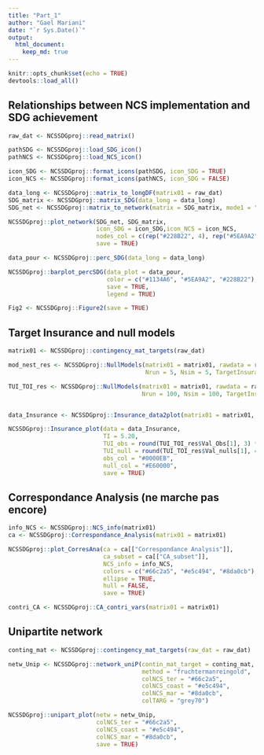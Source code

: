 ```yaml
---
title: "Part_1"
author: "Gael Mariani"
date: "`r Sys.Date()`"
output: 
  html_document:
    keep_md: true
---
```


```r
knitr::opts_chunk$set(echo = TRUE)
devtools::load_all()
```

## Relationships between NCS implementation and SDG achievement

```r
raw_dat <- NCSSDGproj::read_matrix()

pathSDG <- NCSSDGproj::load_SDG_icon()
pathNCS <- NCSSDGproj::load_NCS_icon()

icon_SDG <- NCSSDGproj::format_icons(pathSDG, icon_SDG = TRUE)
icon_NCS <- NCSSDGproj::format_icons(pathNCS, icon_SDG = FALSE)

data_long <- NCSSDGproj::matrix_to_longDF(matrix01 = raw_dat)
SDG_matrix <- NCSSDGproj::matrix_SDG(data_long = data_long)
SDG_net <- NCSSDGproj::matrix_to_network(matrix = SDG_matrix, mode1 = "P" , mode2 = "A")

NCSSDGproj::plot_network(SDG_net, SDG_matrix,
                         icon_SDG = icon_SDG,icon_NCS = icon_NCS,
                         nodes_col = c(rep("#228B22", 4), rep("#5EA9A2", 4), rep("#1134A6", 3)),
                         save = TRUE)

data_pour <- NCSSDGproj::perc_SDG(data_long = data_long)

NCSSDGproj::barplot_percSDG(data_plot = data_pour, 
                            color = c("#1134A6", "#5EA9A2", "#228B22"),
                            save = TRUE, 
                            legend = TRUE)

Fig2 <- NCSSDGproj::Figure2(save = TRUE)

```

## Target Insurance and null models

```r

matrix01 <- NCSSDGproj::contingency_mat_targets(raw_dat)

mod_nest_res <- NCSSDGproj::NullModels(matrix01 = matrix01, rawdata = raw_dat, NMalgo = "quasiswap", NESTmethod = "NODF",
                                       Nrun = 5, Nsim = 5, TargetInsurance = FALSE)

TUI_TOI_res <- NCSSDGproj::NullModels(matrix01 = matrix01, rawdata = raw_dat, NMalgo = "r00", NESTmethod = "NODF",
                                      Nrun = 100, Nsim = 100, TargetInsurance = TRUE)


data_Insurance <- NCSSDGproj::Insurance_data2plot(matrix01 = matrix01, Ntarget = ncol(matrix01)) 

NCSSDGproj::Insurance_plot(data = data_Insurance, 
                           TI = 5.20, 
                           TUI_obs = round(TUI_TOI_res$Val_Obs[1], 3) * 100, 
                           TUI_null = round(TUI_TOI_res$Val_nulls[1], 4) * 100,
                           obs_col = "#0000EB", 
                           null_col = "#E60000", 
                           save = TRUE) 
```


## Correspondance Analysis (ne marche pas encore)

```r

info_NCS <- NCSSDGproj::NCS_info(matrix01)
ca <- NCSSDGproj::Correspondance_Analysis(matrix01 = matrix01)

NCSSDGproj::plot_CorresAna(ca = ca[["Correspondance Analysis"]],
                           ca_subset = ca[["CA_subset"]],
                           NCS_info = info_NCS,
                           colors = c("#66c2a5", "#e5c494", "#8da0cb"),
                           ellipse = TRUE,
                           hull = FALSE, 
                           save = TRUE)

contri_CA <- NCSSDGproj::CA_contri_vars(matrix01 = matrix01)

```


## Unipartite network

```r
 
conting_mat <- NCSSDGproj::contingency_mat_targets(raw_dat = raw_dat)

netw_Unip <- NCSSDGproj::network_uniP(contin_mat_target = conting_mat, 
                                      method = "fruchtermanreingold", 
                                      colNCS_ter = "#66c2a5", 
                                      colNCS_coast = "#e5c494",
                                      colNCS_mar = "#8da0cb", 
                                      colTARG = "grey70")

NCSSDGproj::unipart_plot(netw = netw_Unip, 
                         colNCS_ter = "#66c2a5", 
                         colNCS_coast = "#e5c494", 
                         colNCS_mar = "#8da0cb", 
                         save = TRUE)


```



